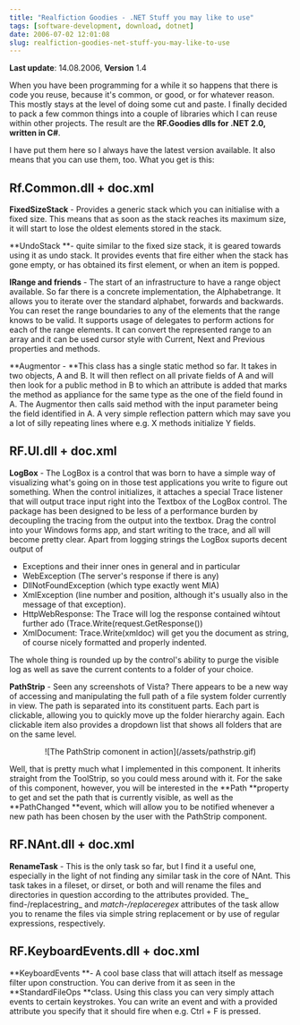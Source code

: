 ```yaml
---
title: "Realfiction Goodies - .NET Stuff you may like to use"
tags: [software-development, download, dotnet]
date: 2006-07-02 12:01:08
slug: realfiction-goodies-net-stuff-you-may-like-to-use
---
```


**Last update**: 14.08.2006, **Version** 1.4 

When you have been programming for a while it so happens that there is code you reuse, because it&#39;s common, or good, or for whatever reason. This mostly stays at the level of doing some cut and paste. I finally decided to pack a few common things into a couple of libraries which I can reuse within other projects. The result are the **RF.Goodies dlls for .NET 2.0, written in C#**. 

I have put them here so I always have the latest version available. It also means that you can use them, too. What you get is this:

## Rf.Common.dll + doc.xml

**FixedSizeStack** - Provides a generic stack which you can initialise with a fixed size. This means that as soon as the stack reaches its maximum size, it will start to lose the oldest elements stored in the stack. 

**UndoStack **- quite similar to the fixed size stack, it is geared towards using it as undo stack. It provides events that fire either when the stack has gone empty, or has obtained its first element, or when an item is popped. 

**IRange and friends** - The start of an infrastructure to have a range object available. So far there is a concrete implementation, the Alphabetrange. It allows you to iterate over the standard alphabet, forwards and backwards. You can reset the range boundaries to any of the elements that the range knows to be valid. It supports usage of delegates to perform actions for each of the range elements. It can convert the represented range to an array and it can be used cursor style with Current, Next and Previous properties and methods.

**Augmentor - **This class has a single static method so far. It takes in two objects, A and B. It will then reflect on all private fields of A and will then look for a public method in B to which an attribute is added that marks the method as appliance for the same type as the one of the field found in A. The Augmentor then calls said method with the input parameter being the field identified in A. A very simple reflection pattern which may save you a lot of silly repeating lines where e.g. X methods initialize Y fields.

## RF.UI.dll + doc.xml

**LogBox** - The LogBox is a control that was born to have a simple way of visualizing what&#39;s going on in those test applications you write to figure out something. When the control initializes, it attaches a special Trace listener that will output trace input right into the Textbox of the LogBox control. The package has been designed to be less of a performance burden by decoupling the tracing from the output into the textbox. Drag the control into your Windows forms app, and start writing to the trace, and all will become pretty clear. Apart from logging strings the LogBox suports decent output of 

*   Exceptions and their inner ones in general and in particular
*   WebException (The server&#39;s response if there is any)
*   DllNotFoundException (which type exactly went MIA)
*   XmlException (line number and position, although it&#39;s usually also in the message of that exception).
*   HttpWebResponse: The Trace will log the response contained wihtout further ado (Trace.Write(request.GetResponse())
*   XmlDocument: Trace.Write(xmldoc) will get you the document as string, of course nicely formatted and properly indented.

The whole thing is rounded up by the control&#39;s ability to purge the visible log as well as save the current contents to a folder of your choice.

**PathStrip** - Seen any screenshots of Vista? There appears to be a new way of accessing and manipulating the full path of a file system folder currently in view. The path is separated into its constituent parts. Each part is clickable, allowing you to quickly move up the folder hierarchy again. Each clickable item also provides a dropdown list that shows all folders that are on the same level. 
<div style="text-align: center">![The PathStrip comonent in action](/assets/pathstrip.gif)</div>

Well, that is pretty much what I implemented in this component. It inherits straight from the ToolStrip, so you could mess around with it. For the sake of this component, however, you will be interested in the **Path **property to get and set the path that is currently visible, as well as the **PathChanged **event, which will allow you to be notified whenever a new path has been chosen by the user with the PathStrip component. 

## RF.NAnt.dll + doc.xml

**RenameTask** - This is the only task so far, but I find it a useful one, especially in the light of not finding any similar task in the core of NAnt. This task takes in a fileset, or dirset, or both and will rename the files and directories in question according to the attributes provided. The_ find-/replacestring_ and _match-/replaceregex_ attributes of the task allow you to rename the files via simple string replacement or by use of regular expressions, respectively.

## RF.KeyboardEvents.dll + doc.xml

**KeyboardEvents **- A cool base class that will attach itself as message filter upon construction. You can derive from it as seen in the **StandardFileOps **class. Using this class you can very simply attach events to certain keystrokes. You can write an event and with a provided attribute you specify that it should fire when e.g. Ctrl + F is pressed.
 
